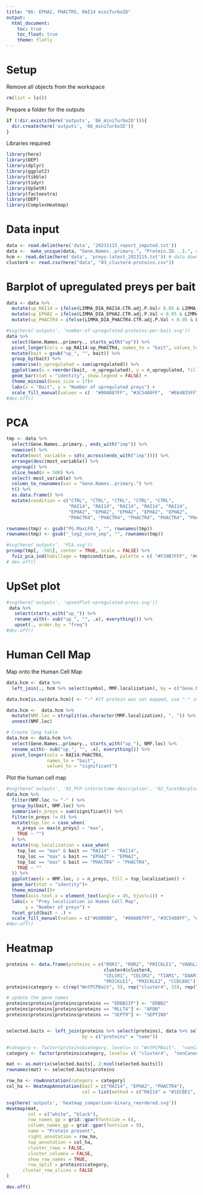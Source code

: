 ```yaml
---
title: "06: EPHA2, PHACTR5, RAI14 miniTurboID"
output: 
  html_document:
    toc: true
    toc_float: true
    theme: flatly
---
```


# Setup 

Remove all objects from the workspace
```r
rm(list = ls())
```

Prepare a folder for the outputs
```r
if (!dir.exists(here('outputs', '06_miniTurboID'))){
  dir.create(here('outputs', '06_miniTurboID'))
}
```


Libraries required
```r
library(here)
library(DEP)
library(dplyr)
library(ggplot2)
library(tibble)
library(tidyr)
library(UpSetR)
library(factoextra)
library(DEP)
library(ComplexHeatmap)
```


# Data input

```r
data <- read.delim(here('data', '20231115_report_imputed.txt'))
data <-  make_unique(data, "Gene.Names..primary.", "Protein.ID...1.", delim = ";")
hcm <- read.delim(here('data', 'preys-latest_2023115.txt')) # data downloaded on 2023-11-15
cluster4 <- read.csv(here("data", "03_cluster4-proteins.csv"))
```

# Barplot of upregulated preys per bait

```r
data <- data %>%
  mutate(up_RAI14 = ifelse(LIMMA_DIA_RAI14.CTR.adj.P.Val< 0.05 & LIMMA_DIA_RAI14.CTR.logFC > 1, 1, 0)) %>%
  mutate(up_EPHA2 = ifelse(LIMMA_DIA_EPHA2.CTR.adj.P.Val < 0.05 & LIMMA_DIA_EPHA2.CTR.logFC > 1, 1, 0)) %>%
  mutate(up_PHACTR4 = ifelse(LIMMA_DIA_PHACTR4.CTR.adj.P.Val < 0.05 & LIMMA_DIA_PHACTR4.CTR.logFC > 1, 1, 0))

#svg(here('outputs', 'number-of-upregulated-proteins-per-bait.svg'))
data %>%
  select(Gene.Names..primary., starts_with("up")) %>%
  pivot_longer(cols = up_RAI14:up_PHACTR4, names_to = "bait", values_to = "upregulated") %>%
  mutate(bait = gsub("up_", "", bait)) %>%
  group_by(bait) %>%
  summarise(n_upregulated = sum(upregulated)) %>%
  ggplot(aes(x = reorder(bait, -n_upregulated), y = n_upregulated, fill = bait)) +
  geom_bar(stat = "identity", show.legend = FALSE) +
  theme_minimal(base_size = 17)+
  labs(x = "Bait", y = "Number of upregulated preys") +
  scale_fill_manual(values = c(  "#00A087FF", "#3C5488FF",  "#E64B35FF"))
#dev.off()
```


# PCA
```r
tmp <- data %>%
  select(Gene.Names..primary., ends_with("imp")) %>%
  rowwise() %>%
  mutate(most_variable = sd(c_across(ends_with("imp")))) %>%
  arrange(desc(most_variable)) %>%
  ungroup() %>%
  slice_head(n = 500) %>%
  select(-most_variable) %>%
  column_to_rownames(var = "Gene.Names..primary.") %>%
  t() %>%
  as.data.frame() %>%
  mutate(condition = c("CTRL", "CTRL", "CTRL", "CTRL", "CTRL",
                       "RAI14", "RAI14", "RAI14", "RAI14", "RAI14",
                       "EPHA2", "EPHA2", "EPHA2", "EPHA2", "EPHA2",
                       "PHACTR4", "PHACTR4", "PHACTR4", "PHACTR4", "PHACTR4"))

rownames(tmp) <- gsub("PG.MaxLFQ.", "", rownames(tmp))
rownames(tmp) <- gsub("_log2_norm_imp", "", rownames(tmp))

#svg(here('outputs', 'PCA.svg'))
prcomp(tmp[, -501], center = TRUE, scale = FALSE) %>%
  fviz_pca_ind(habillage = tmp$condition, palette = c( "#F39B7FFF", "#00A087FF", "#3C5488FF", "#E64B35FF"))
# dev.off()
```

# UpSet plot
```r
#svg(here('outputs', 'upsetPlot-upregulated-preys.svg'))
 data %>%
   select(starts_with("up_")) %>%
   rename_with(~ sub("up_", "", .x), everything()) %>%
   upset(., order.by = "freq")
#dev.off()
```

# Human Cell Map

Map onto the Human Cell Map

```r
data.hcm <- data %>%
  left_join(., hcm %>% select(symbol, MMF.localization), by = c("Gene.Names..primary." = "symbol"))

data.hcm[is.na(data.hcm)] <- "-" #If protein was not mapped, use "-" instead

data.hcm <-  data.hcm %>%
  mutate(NMF.loc = strsplit(as.character(MMF.localization), ", ")) %>%
  unnest(NMF.loc)

# Create long table
data.hcm <- data.hcm %>%
  select(Gene.Names..primary., starts_with("up_"), NMF.loc) %>%
  rename_with(~ sub("up_", "", .x), everything()) %>%
  pivot_longer(cols = RAI14:PHACTR4,
               names_to = "bait",
               values_to = "significant")
```

Plot the human cell map

```r
#svg(here('outputs', '02_PCP-interactome-description', '02_facetBarplot-humancellmap_multicolor.svg'))
data.hcm %>%
  filter(NMF.loc != "-" ) %>%
  group_by(bait, NMF.loc) %>%
  summarise(n_preys = sum(significant)) %>%
  filter(n_preys != 0) %>%
  mutate(top_loc = case_when(
    n_preys == max(n_preys) ~ "max",
    TRUE ~ "")
  ) %>%
  mutate(top_localization = case_when(
    top_loc == "max" & bait == "RAI14" ~ "RAI14",
    top_loc == "max" & bait == "EPHA2" ~ "EPHA2",
    top_loc == "max" & bait == "PHACTR4" ~ "PHACTR4",
    TRUE ~ ""
  )) %>%
  ggplot(aes(x = NMF.loc, y = n_preys, fill = top_localization)) +
  geom_bar(stat = "identity")+
  theme_minimal()+
  theme(axis.text.x = element_text(angle = 45, hjust=1)) +
  labs(x = "Prey localization in Human Cell Map",
       y = "Number of preys") +
  facet_grid(bait ~ .) +
  scale_fill_manual(values = c("#b8B8B8",  "#00A087FF", "#3C5488FF", "#F39B7FFF"))
#dev.off()
```

# Heatmap

```r
proteins <- data.frame(proteins = c("ROR1", "ROR2", "PRICKLE1", "VANGL2", "DVL3",
                                    cluster4$cluster4,
                                    "CELSR1", "CELSR2", "TIAM1", "DAAM1", "SMURF2", "VANGL1", "VANGL2",
                                    "PRICKLE1", "PRICKLE2", "CCDC88C"))
proteins$category <- c(rep("WntPCPBait", 5), rep("cluster4", 33), rep("nonCanonicalWnt", 10))

# update the gene names
proteins$proteins[proteins$proteins == "ERBB2IP"] <- "ERBB2"
proteins$proteins[proteins$proteins == "MLLT4"] <- "AFDN"
proteins$proteins[proteins$proteins == "SEPT9"] <- "SEPTIN9"


selected.baits <- left_join(proteins %>% select(proteins), data %>% select(name, up_RAI14, up_EPHA2, up_PHACTR4),
                            by = c("proteins" = "name"))

#category <- factor(proteins$category, levels= c( "WntPCPBait",  "nonCanonicalWnt", "cluster4"))
category <- factor(proteins$category, levels= c( "cluster4",  "nonCanonicalWnt", "WntPCPBait"))

mat <- as.matrix(selected.baits[, 2:ncol(selected.baits)])
rownames(mat) <- selected.baits$proteins

row_ha <- rowAnnotation(category = category)
col_ha <- HeatmapAnnotation(bait = c("RAI14", "EPHA2", "PHACTR4"),
                            col = list(method = c("RAI14" = "#1ECBE1", "EPHA2" = "#E11ECB", "PHACTR4" = "#000000")))

svg(here('outputs', 'heatmap_comparison-binary_reordered.svg'))
Heatmap(mat,
        col = c("white", "black"),
        row_names_gp = grid::gpar(fontsize = 6),
        column_names_gp = grid::gpar(fontsize = 9),
        name = "Protein present",
        right_annotation = row_ha,
        top_annotation = col_ha,
        cluster_rows = FALSE,
        cluster_columns = FALSE,
        show_row_names = TRUE,
        row_split = proteins$category,
      cluster_row_slices = FALSE
)

dev.off()
```


